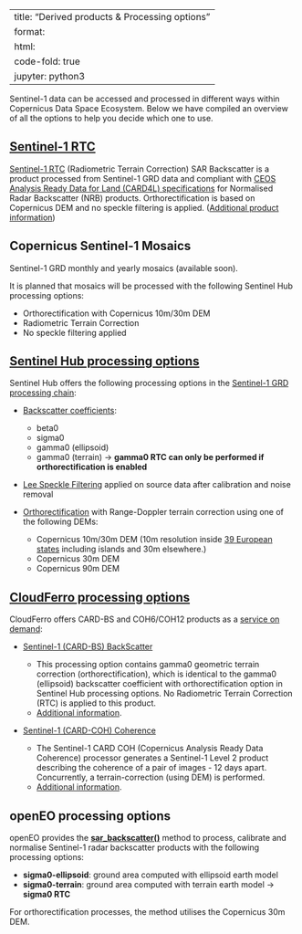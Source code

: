 
---
title: "Derived products & Processing options "
format:
  html:
    code-fold: true
jupyter: python3
---
Sentinel-1 data can be accessed and processed in different ways within Copernicus Data Space Ecosystem. Below we have compiled an overview of all the options to help you decide which one to use.

## [Sentinel-1 RTC](https://documentation.dataspace.copernicus.eu/Data/Additional.html#sentinel-1-rtc) 
[Sentinel-1 RTC](https://documentation.dataspace.copernicus.eu/Data/Additional.html#sentinel-1-rtc) (Radiometric Terrain Correction) SAR Backscatter is a product processed from Sentinel-1 GRD data and compliant with [CEOS Analysis Ready Data for Land (CARD4L) specifications](https://ceos-dev.ceos.org/ard/) for Normalised Radar Backscatter (NRB) products. Orthorectification is based on Copernicus DEM and no speckle filtering is applied. ([Additional product information](https://sentinels.copernicus.eu/web/sentinel/sentinel-1-ard-normalised-radar-backscatter-nrb-product))

## Copernicus Sentinel-1 Mosaics

Sentinel-1 GRD monthly and yearly mosaics (available soon).

It is planned that mosaics will be processed with the following Sentinel Hub processing options:

- Orthorectification with Copernicus 10m/30m DEM
- Radiometric Terrain Correction
- No speckle filtering applied 

## [Sentinel Hub processing options](https://documentation.dataspace.copernicus.eu/APIs/SentinelHub/Data/S1GRD.html#processing-options) 

Sentinel Hub offers the following processing options in the [Sentinel-1 GRD processing chain](https://documentation.dataspace.copernicus.eu/APIs/SentinelHub/Data/S1GRD.html#processing-chain):

- [Backscatter coefficients](https://documentation.dataspace.copernicus.eu/APIs/SentinelHub/Data/S1GRD.html#processing-options):

    - beta0
    - sigma0
    - gamma0 (ellipsoid)
    - gamma0 (terrain) &rarr; **gamma0 RTC can only be performed if orthorectification is enabled**

- [Lee Speckle Filtering](https://documentation.dataspace.copernicus.eu/APIs/SentinelHub/Data/S1GRD.html#processing-options) applied on source data after calibration and noise removal
- [Orthorectification](https://documentation.dataspace.copernicus.eu/APIs/SentinelHub/Data/S1GRD.html#processing-options) with Range-Doppler terrain correction using one of the following DEMs:

    - Copernicus 10m/30m DEM (10m resolution inside [39 European states](https://spacedata.copernicus.eu/collections/copernicus-digital-elevation-model) including islands and 30m elsewhere.)
    - Copernicus 30m DEM
    - Copernicus 90m DEM 

## [CloudFerro processing options](https://documentation.dataspace.copernicus.eu/APIs/On-Demand%20Production%20API.html) 

CloudFerro offers CARD-BS and COH6/COH12 products as a [service on demand](https://documentation.dataspace.copernicus.eu/APIs/On-Demand%20Production%20API.html): 

- [Sentinel-1 (CARD-BS) BackScatter](https://documentation.dataspace.copernicus.eu/Data/Additional.html#sentinel-1-card-bs)

    - This processing option contains gamma0 geometric terrain correction (orthorectification), which is identical to the gamma0 (ellipsoid) backscatter coefficient with orthorectification option in Sentinel Hub processing options. No Radiometric Terrain Correction (RTC) is applied to this product. 
    - [Additional information](https://creodias.eu/eodata/sentinel-1/sentinel-1-l2-backscatter-bs/).

- [Sentinel-1 (CARD-COH) Coherence](https://documentation.dataspace.copernicus.eu/APIs/On-Demand%20Production%20API.html)

    - The Sentinel-1 CARD COH (Copernicus Analysis Ready Data Coherence) processor generates a Sentinel-1 Level 2 product describing the coherence of a pair of images - 12 days apart. Concurrently, a terrain-correction (using DEM) is performed. 
    - [Additional information](https://creodias.eu/eodata/sentinel-1/sentinel-1-l3-bs-monthly-com/).

## openEO processing options 

openEO provides the **[sar_backscatter()](https://processes.openeo.org/draft/#sar_backscatter)** method to process, calibrate and normalise Sentinel-1 radar backscatter products with the following processing options:

- **sigma0-ellipsoid**: ground area computed with ellipsoid earth model
- **sigma0-terrain**: ground area computed with terrain earth model &rarr; **sigma0 RTC**

For orthorectification processes, the method utilises the Copernicus 30m DEM.
